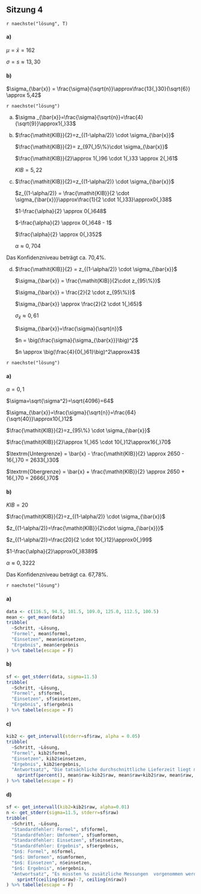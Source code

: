 ## Sitzung 4 {-}

`r naechste("lösung", T)`

#### a)

$\mu = \bar{x} = 162$

$\sigma = s \approx 13{,}30$

#### b)

$\sigma_{\bar{x}} = \frac{\sigma}{\sqrt{n}}\approx\frac{13{,}30}{\sqrt{6}} \approx 5,42$

`r naechste("lösung")`

a)

    $\sigma _{\bar{x}}=\frac{\sigma}{\sqrt{n}}=\frac{4}{\sqrt{9}}\approx1{,}33$

b)

    $\frac{\mathit{KIB}}{2}=z_{(1-\alpha/2)} \cdot \sigma_{\bar{x}}$

    $\frac{\mathit{KIB}}{2}= z_{97{,}5\%}\cdot \sigma_{\bar{x}}$

    $\frac{\mathit{KIB}}{2}\approx 1{,}96 \cdot 1{,}33 \approx 2{,}61$

    $\mathit{KIB}=5{,}22$

c)

    $\frac{\mathit{KIB}}{2}=z_{(1-\alpha/2)} \cdot \sigma_{\bar{x}}$

    $z_{(1-\alpha/2)} = \frac{\mathit{KIB}}{2 \cdot \sigma_{\bar{x}}}\approx\frac{1}{2 \cdot 1{,}33}\approx0{,}38$

    $1-\frac{\alpha}{2} \approx 0{,}648$

    $-\frac{\alpha}{2} \approx 0{,}648 - 1$

    $\frac{\alpha}{2} \approx 0{,}352$

    $\alpha \approx 0{,}704$

Das Konfidenzniveau beträgt ca. 70,4%.

d)

    $\frac{\mathit{KIB}}{2} = z_{(1-\alpha/2)} \cdot \sigma_{\bar{x}}$

    $\sigma_{\bar{x}} = \frac{\mathit{KIB}}{2\cdot z_{95\%}}$

    $\sigma_{\bar{x}} = \frac{2}{2 \cdot z_{95\%}}$

    $\sigma_{\bar{x}} \approx \frac{2}{2 \cdot 1{,}65}$

    $\sigma_{\bar{x}} \approx 0{,}61$

    $\sigma_{\bar{x}}=\frac{\sigma}{\sqrt{n}}$

    $n = \big(\frac{\sigma}{\sigma_{\bar{x}}}\big)^2$

    $n \approx \big(\frac{4}{0{,}61}\big)^2\approx43$

`r naechste("lösung")`

#### a)

$\alpha=0{,}1$

$\sigma=\sqrt{\sigma^2}=\sqrt{4096}=64$

$\sigma_{\bar{x}}=\frac{\sigma}{\sqrt{n}}=\frac{64}{\sqrt{40}}\approx10{,}12$

$\frac{\mathit{KIB}}{2}=z_{95\%} \cdot \sigma_{\bar{x}}$

$\frac{\mathit{KIB}}{2}\approx 1{,}65 \cdot 10{,}12\approx16{,}70$

$\textrm{Untergrenze} = \bar{x} - \frac{\mathit{KIB}}{2} \approx 2650 - 16{,}70 = 2633{,}30$

$\textrm{Obergrenze} = \bar{x} + \frac{\mathit{KIB}}{2} \approx 2650 + 16{,}70 = 2666{,}70$

#### b)

$\mathit{KIB}=20$

$\frac{\mathit{KIB}}{2}=z_{(1-\alpha/2)} \cdot \sigma_{\bar{x}}$

$z_{(1-\alpha/2)}=\frac{\mathit{KIB}}{2\cdot \sigma_{\bar{x}}}$

$z_{(1-\alpha/2)}=\frac{20}{2 \cdot 10{,}12}\approx0{,}99$

$1-\frac{\alpha}{2}\approx0{,}8389$

$\alpha\approx 0{,}3222$

Das Konfidenzniveau beträgt ca. 67,78%.

`r naechste("lösung")`

#### a)

```r
data <- c(116.5, 94.5, 101.5, 109.0, 125.0, 112.5, 100.5)
mean <- get_mean(data)
tribble(
  ~Schritt, ~Lösung,
  "Formel", mean$formel,
  "Einsetzen", mean$einsetzen,
  "Ergebnis", mean$ergebnis
) %>% tabelle(escape = F)
```

#### b)

```r
sf <- get_stderr(data, sigma=11.5)
tribble(
  ~Schritt, ~Lösung,
  "Formel", sf$formel,
  "Einsetzen", sf$einsetzen,
  "Ergebnis", sf$ergebnis
) %>% tabelle(escape = F)
```

#### c)

```r
kib2 <- get_intervall(stderr=sf$raw, alpha = 0.05)
tribble(
  ~Schritt, ~Lösung,
  "Formel", kib2$formel,
  "Einsetzen", kib2$einsetzen,
  "Ergebnis", kib2$ergebnis,
  "Antwortsatz", "Die tatsächliche durchschnittliche Lieferzeit liegt mit 95%s Wahrscheinlichkeit zwischen %s und %s Tagen (%s $\\pm$ %s)." %>%
    sprintf(percent(), mean$raw-kib2$raw, mean$raw+kib2$raw, mean$raw, kib2$raw)
) %>% tabelle(escape = F)
```

#### d)

```r
sf <- get_intervall(kib2=kib2$raw, alpha=0.01)
n <- get_stderr(sigma=11.5, stderr=sf$raw)
tribble(
  ~Schritt, ~Lösung,
  "Standardfehler: Formel", sf$formel,
  "Standardfehler: Umformen", sf$umformen,
  "Standardfehler: Einsetzen", sf$einsetzen,
  "Standardfehler: Ergebnis", sf$ergebnis,
  "$n$: Formel", n$formel,
  "$n$: Umformen", n$umformen,
  "$n$: Einsetzen", n$einsetzen,
  "$n$: Ergebnis", n$ergebnis,
  "Antwortsatz", "Es müssten %s zusätzliche Messungen  vorgenommen werden (%s insgesamt)." %>%
    sprintf(ceiling(n$raw)-7, ceiling(n$raw))
) %>% tabelle(escape = F)
```
